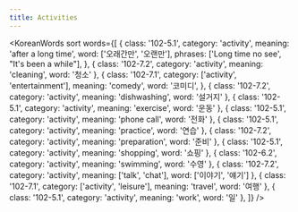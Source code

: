 ```yaml
---
title: Activities
---
```



<KoreanWords
  sort
  words={[
    {
      class: '102-5.1',
      category: 'activity',
      meaning: 'after a long time',
      word: ['오래간만', '오랜만'],
      phrases: ['Long time no see', "It's been a while"],
    },
    { class: '102-7.2', category: 'activity', meaning: 'cleaning', word: '청소' },
    {
      class: '102-7.1',
      category: ['activity', 'entertainment'],
      meaning: 'comedy',
      word: '코미디',
    },
    { class: '102-7.2', category: 'activity', meaning: 'dishwashing', word: '설거지' },
    { class: '102-5.1', category: 'activity', meaning: 'exercise', word: '운동' },
    { class: '102-5.1', category: 'activity', meaning: 'phone call', word: '전화' },
    { class: '102-5.1', category: 'activity', meaning: 'practice', word: '연습' },
    { class: '102-7.2', category: 'activity', meaning: 'preparation', word: '준비' },
    { class: '102-5.1', category: 'activity', meaning: 'shopping', word: '쇼핑' },
    { class: '102-6.2', category: 'activity', meaning: 'swimming', word: '수영' },
    { class: '102-7.2', category: 'activity', meaning: ['talk', 'chat'], word: ['이야기', '얘기'] },
    { class: '102-7.1', category: ['activity', 'leisure'], meaning: 'travel', word: '여행' },
    { class: '102-5.1', category: 'activity', meaning: 'work', word: '일' },
  ]}
/>
